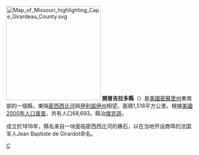 [[File:Map_of_Missouri_highlighting_Cape_Girardeau_County.svg|250px]]
'''開普吉拉多縣'''（{{lang-en|Cape Girardeau County}}）是[[美國|美國]][[密蘇里州|密蘇里州]]東南部的一個縣，東隔[[密西西比河|密西西比河]]與[[伊利諾伊州|伊利諾伊州]]相望。面積1,518平方公里。根據[[美國2000年人口普查|美國2000年人口普查]]，共有人口68,693。縣治[[傑克遜_(密蘇里州)|傑克遜]]。

成立於1818年，縣名来自一块面临密西西比河的礁石，以在当地开设商埠的法国军人Jean Baptiste de Girardot命名。
{{Missouri-stub}}

[[Category:密苏里州行政区划|C]]